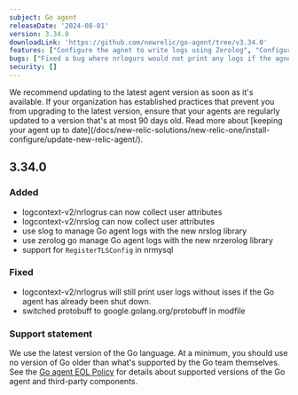 ```yaml
---
subject: Go agent
releaseDate: '2024-08-01'
version: 3.34.0
downloadLink: 'https://github.com/newrelic/go-agent/tree/v3.34.0'
features: ["Configure the agnet to write logs using Zerolog", "Configure the agnet to write logs using log/slog","Collect user attributes in Logrus using nrlogrus","Collect user attributes in Slog using nrslog","Added support for the RegisterTLSConfig method in nrmysql"]
bugs: ["Fixed a bug where nrlogurs would not print any logs if the agnet was shut down","Switched protobuff to google.golang.org/protobuff in the go agent"]    
security: []
---
```


<Callout variant="important">
We recommend updating to the latest agent version as soon as it's available. If your organization has established practices that prevent you from upgrading to the latest version, ensure that your agents are regularly updated to a version that's at most 90 days old. Read more about [keeping your agent up to date](/docs/new-relic-solutions/new-relic-one/install-configure/update-new-relic-agent/).
</Callout>

## 3.34.0
### Added
  - logcontext-v2/nrlogrus can now collect user attributes
  - logcontext-v2/nrslog can now collect user attributes
  - use slog to manage Go agent logs with the new nrslog library
  - use zerolog go manage Go agent logs with the new nrzerolog library
  - support for `RegisterTLSConfig` in nrmysql
### Fixed
  - logcontext-v2/nrlogrus will still print user logs without isses if the Go agent has already been shut down.
  - switched protobuff to google.golang.org/protobuff in modfile

### Support statement
We use the latest version of the Go language. At a minimum, you should use no version of Go older than what's supported by the Go team themselves.
See the [Go agent EOL Policy](https://docs.newrelic.com/docs/apm/agents/go-agent/get-started/go-agent-eol-policy/) for details about supported versions of the Go agent and third-party components.
